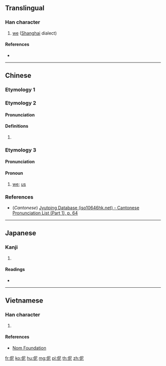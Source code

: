 {{also|你}}
==Translingual==

===Han character===
{{Han char|rn=9|rad=人|as=05|sn=7|four=|canj=OSP,XOSP|ids=⿰亻尼}}

# [[we]] ([[Shanghai]] dialect)

====References====
* {{Han ref|kx=0096.210|dkj=00473|dj=0205.070|hdz=10140.020|uh=4F32|ud=20274}}

----

==Chinese==

===Etymology 1===
{{zh-see|你|v}}

===Etymology 2===
{{zh-forms}}

====Pronunciation====
{{zh-pron
|m=
|c=nei4
|mc=
|oc=
|ma=
|cat=
}}

====Definitions====
{{zh-hanzi}}

# {{rfdef|lang=zh}}

===Etymology 3===

====Pronunciation====
{{zh-pron
|w=
|mc=
|oc=
|ma=
|cat=pron
}}
{{rfp|lang=zh}}

====Pronoun====
{{zh-pronoun}}

# {{lb|zh|Wu}} [[we]]; [[us]]

===References===
* (''Cantonese'') [http://www.iso10646hk.net/jp/document/download.jsp Jyutping Database (iso10646hk.net) - Cantonese Pronunciation List (Part 1), p. 64]

----

==Japanese==

===Kanji===
{{ja-kanji|grade=|rs=人05}}

# {{defn|lang=ja|sort=人05}}

====Readings====
* {{ja-readings|on=[[じ]] (ji)|kun=}}

----

==Vietnamese==

===Han character===
{{vi-hantu|[[ni]], [[nấy]], [[nề]]|rs=人05}}

# {{defn|lang=vi|sort=人05}}

====References====
* [http://nomfoundation.org/common/nom_details.php?codepoint=4f32 Nom Foundation]

[[fr:伲]]
[[ko:伲]]
[[hu:伲]]
[[mg:伲]]
[[pl:伲]]
[[th:伲]]
[[zh:伲]]